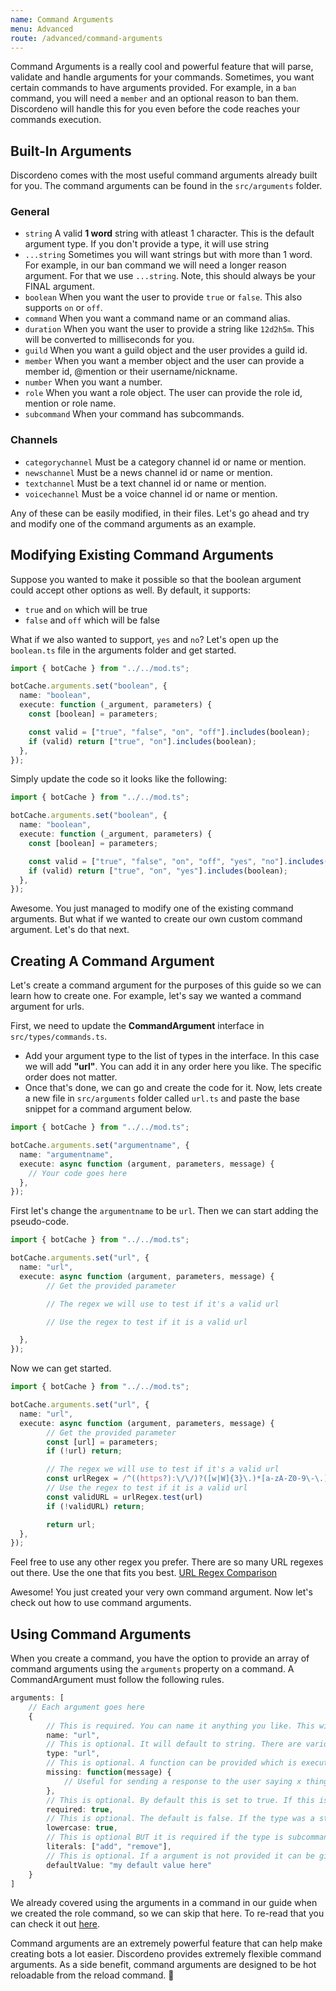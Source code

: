 ```yaml
---
name: Command Arguments
menu: Advanced
route: /advanced/command-arguments
---
```


Command Arguments is a really cool and powerful feature that will parse, validate and handle arguments for your commands. Sometimes, you want certain commands to have arguments provided. For example, in a `ban` command, you will need a `member` and an optional reason to ban them. Discordeno will handle this for you even before the code reaches your commands execution.

## Built-In Arguments

Discordeno comes with the most useful command arguments already built for you. The command arguments can be found in the `src/arguments` folder.

### General
- `string` A valid **1 word** string with atleast 1 character. This is the default argument type. If you don't provide a type, it will use string
- `...string` Sometimes you will want strings but with more than 1 word. For example, in our ban command we will need a longer reason argument. For that we use `...string`. Note, this should always be your FINAL argument.
- `boolean` When you want the user to provide `true` or `false`. This also supports `on` or `off`.
- `command` When you want a command name or an command alias.
- `duration` When you want the user to provide a string like `12d2h5m`. This will be converted to milliseconds for you.
- `guild` When you want a guild object and the user provides a guild id.
- `member` When you want a member object and the user can provide a member id, @mention or their username/nickname.
- `number` When you want a number.
- `role` When you want a role object. The user can provide the role id, mention or role name.
- `subcommand` When your command has subcommands.


### Channels

- `categorychannel` Must be a category channel id or name or mention.
- `newschannel` Must be a news channel id or name or mention.
- `textchannel` Must be a text channel id or name or mention.
- `voicechannel` Must be a voice channel id or name or mention.


Any of these can be easily modified, in their files. Let's go ahead and try and modify one of the command arguments as an example.

## Modifying Existing Command Arguments

Suppose you wanted to make it possible so that the boolean argument could accept other options as well. By default, it supports:

- `true` and `on` which will be true
- `false` and `off` which will be false

What if we also wanted to support, `yes` and `no`? Let's open up the `boolean.ts` file in the arguments folder and get started.

```ts
import { botCache } from "../../mod.ts";

botCache.arguments.set("boolean", {
  name: "boolean",
  execute: function (_argument, parameters) {
    const [boolean] = parameters;

    const valid = ["true", "false", "on", "off"].includes(boolean);
    if (valid) return ["true", "on"].includes(boolean);
  },
});
```

Simply update the code so it looks like the following:

```ts
import { botCache } from "../../mod.ts";

botCache.arguments.set("boolean", {
  name: "boolean",
  execute: function (_argument, parameters) {
    const [boolean] = parameters;

    const valid = ["true", "false", "on", "off", "yes", "no"].includes(boolean);
    if (valid) return ["true", "on", "yes"].includes(boolean);
  },
});
```

Awesome. You just managed to modify one of the existing command arguments. But what if we wanted to create our own custom command argument. Let's do that next.

## Creating A Command Argument

Let's create a command argument for the purposes of this guide so we can learn how to create one. For example, let's say we wanted a command argument for urls.

First, we need to update the **CommandArgument** interface in `src/types/commands.ts`.

- Add your argument type to the list of types in the interface. In this case we will add **"url"**. You can add it in any order here you like. The specific order does not matter.
- Once that's done, we can go and create the code for it. Now, lets create a new file in `src/arguments` folder called `url.ts` and paste the base snippet for a command argument below.

```ts
import { botCache } from "../../mod.ts";

botCache.arguments.set("argumentname", {
  name: "argumentname",
  execute: async function (argument, parameters, message) {
    // Your code goes here
  },
});
```

First let's change the `argumentname` to be `url`. Then we can start adding the pseudo-code.

```ts
import { botCache } from "../../mod.ts";

botCache.arguments.set("url", {
  name: "url",
  execute: async function (argument, parameters, message) {
		// Get the provided parameter

		// The regex we will use to test if it's a valid url

		// Use the regex to test if it is a valid url

  },
});
```

Now we can get started.

```ts
import { botCache } from "../../mod.ts";

botCache.arguments.set("url", {
  name: "url",
  execute: async function (argument, parameters, message) {
		// Get the provided parameter
		const [url] = parameters;
		if (!url) return;

		// The regex we will use to test if it's a valid url
		const urlRegex = /^((https?):\/\/)?([w|W]{3}\.)*[a-zA-Z0-9\-\.]{3,}\.[a-zA-Z]{2,}(\.[a-zA-Z]{2,})?$/
		// Use the regex to test if it is a valid url
		const validURL = urlRegex.test(url)
		if (!validURL) return;

		return url;
  },
});
```

Feel free to use any other regex you prefer. There are so many URL regexes out there. Use the one that fits you best. [URL Regex Comparison](https://mathiasbynens.be/demo/url-regex)

Awesome! You just created your very own command argument. Now let's check out how to use command arguments.

## Using Command Arguments

When you create a command, you have the option to provide an array of command arguments using the `arguments` property on a command. A CommandArgument must follow the following rules.

```ts
arguments: [
	// Each argument goes here
	{
		// This is required. You can name it anything you like. This will be used when you want to access the properties. For example, `args.url` will be done to use this argument when the command code is written.
		name: "url",
		// This is optional. It will default to string. There are various types available and will be shown to you through auto-completion. For our case, let's use the `url` argument we just created.
		type: "url",
		// This is optional. A function can be provided which is executed when the user does not provide a valid argument.
		missing: function(message) {
			// Useful for sending a response to the user saying x thing wasnt provided properly.
		},
		// This is optional. By default this is set to true. If this is true and a command was NOT provided, the command will not be executed UNLESS a defaultValue was provided.
		required: true,
		// This is optional. The default is false. If the type was a string or ...string, this can forcibly lowercase the string.
		lowercase: true,
		// This is optional BUT it is required if the type is subcommand.  When you have a type of string or subcommand you can sometimes want very specific keywords like `add` or `remove`.
		literals: ["add", "remove"],
		// This is optional. If a argument is not provided it can be given a default argument. Useful for a default subcommand if you wish.
		defaultValue: "my default value here"
	}
]
```

We already covered using the arguments in a command in our guide when we created the role command, so we can skip that here. To re-read that you can check it out [here](https://discordeno.netlify.app/stepbystep/createcommand#arguments).

Command arguments are an extremely powerful feature that can help make creating bots a lot easier. Discordeno provides extremely flexible command arguments. As a side benefit, command arguments are designed to be hot reloadable from the reload command. 🎉
